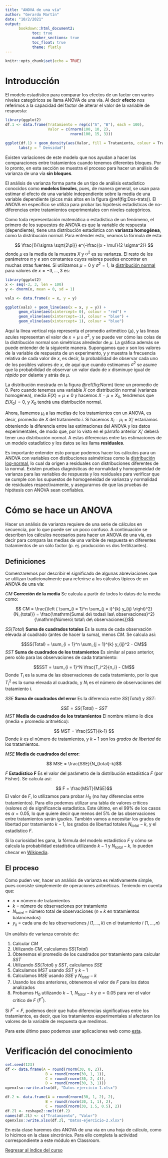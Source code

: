 ```yaml
---
title: "ANOVA de una vía"
author: "Gerardo Martín"
date: "10/2/2021"
output: 
      bookdown::html_document2:
            toc: true 
            number_sections: true
            toc_float: true
            theme: flatly
---
```


```r
knitr::opts_chunk$set(echo = TRUE)
```

# Introducción

El modelo estadístico para comparar los efectos de un factor con varios niveles categóricos se llama ANOVA de una vía. Al decir **efecto** nos referimos a la capacidad del factor de alterar el valor de la variable de respuesta:

```r
library(ggplot2)
df.1 <- data.frame(Tratamiento = rep(c("A", "B"), each = 100),
                   Valor = c(rnorm(100, 10, 2),
                             rnorm(100, 15, 3)))

ggplot(df.1) + geom_density(aes(Valor, fill = Tratamiento, colour = Tratamiento), alpha = 0.3) +
      labs(y = " Densidad")
```


Existen variaciones de este modelo que nos ayudan a hacer las comparaciones entre tratamientos cuando tenemos diferentes bloques. Por lo pronto, en esta sección se muestra el proceso para hacer un análisis de varianza de una vía **sin bloques**.

El análisis de varianza forma parte de un tipo de análisis estadístico conocidos como **modelos lineales**, pues, de manera general, se usan para estimar el efecto de una variable independiente sobre la media de una variable dependiente (picos más altos en la figura \@ref(fig:Dos-trats)). El ANOVA en específico se utiliza para probar las hipótesis estadísticas de no-diferencias entre tratamientos experimentales con niveles categóricos.

Como toda representación matemática o estadística de un fenómeno, el primero de los supuestos de ANOVA es que la variable de respuesta (dependiente), tiene una distribución estadística con **varianza homogénea**, como la distribución normal. Para entender esto, veamos la fórmula de esta:

$$ \frac{1}{\sigma \sqrt{2\pi}} e^{-\frac{(x - \mu)}{2 \sigma^2}} $$
donde $\mu$ es la media de la muestra $X$ y $\sigma^2$ es su varianza. El resto de los parámetros $\pi$ y $e$ son constantes cuyos valores puedes encontrar en muchas otras fuentes. Si utilizamos $\mu = 0$ y $\sigma^2 = 1$, la [distribución normal](https://es.wikipedia.org/wiki/Distribuci%C3%B3n_normal) para valores de $x = -3, \dots, 3$ es:

```r
library(ggplot2)
x <- seq(-3, 3, len = 100)
y <- dnorm(x, mean = 0, sd = 1)

vals <- data.frame(x = x, y = y)

ggplot(vals) + geom_line(aes(x = x, y = y)) +
      geom_vline(aes(xintercept= 0), colour = "red") +
      geom_vline(aes(xintercept=-1), colour = "blue") +
      geom_vline(aes(xintercept= 1), colour = "blue")
```
Aquí la línea vertical roja representa el promedio aritmético ($\mu$), y las líneas azules representan el valor de $x = \mu \pm \sigma^2$, y se puede ver cómo las colas de la distribución normal son simétricas alrededor de $\mu$. La gráfica además se puede entender de la siguiente manera. Supongamos que $x$ son los valores de la variable de respuesta de un experimento, y $y$ muestra la frecuencia relativa de cada valor de $x$, es decir, la probabilidad de observar cada uno de los posibles valores de $x$, de aquí que cuando estimamos $\sigma^2$ se asume que la probabilidad de observar un valor dado de $x$ disminuye igual de *rápido* por delante y atrás de $\mu$.

La distribución mostrada en la figura \@ref(fig:Norm) tiene un promedio de $0$. Pero cuando tenemos una variable $X$ con distribución normal (varianza homogénea), media $E(X) = \mu \neq 0$ y hacemos $X - \mu = X_0$, tendremos que $E(X_0) = 0$, y $X_0$ tendrá una distribución normal. 

Ahora, llamemos $\mu_i$ a las medias de los tratamientos con un ANOVA, es decir, promedio de $X$ del tratamiento $i$. Si hacemos $X_i - \mu_i = X_i'$ estaríamos obteniendo la diferencia entre las estimaciones del ANOVA y los datos experimentales, de modo que, por lo visto en el párrafo anterior $X_i'$ deberá tener una distribución normal. A estas diferencias entre las estimaciones de un modelo estadístico y los datos se les llama **residuales**.

Es importante entender esto porque podemos hacer los cálculos para un ANOVA con variables con distibuciones asimétricas como la [distribución log-normal](https://es.wikipedia.org/wiki/Distribuci%C3%B3n_log-normal), lo cual da origen a residuales con distribuciones diferentes de la normal. Existen pruebas diagnósticas de normalidad y homogeneidad de varianza para las variables de respuesta y los residuales para verificar que se cumple con los supuestos de homogeneidad de varianza y normalidad de residuales respectivamente, y asegurarnos de que las pruebas de hipótesis con ANOVA sean confiables.

# Cómo se hace un ANOVA

Hacer un análisis de varianza requiere de una serie de cálculos en secuencia, por lo que puede ser un poco confuso. A continuación se describen los cálculos necesarios para hacer un ANOVA de una vía, es decir para compara las medias de una varible de respuesta en diferentes tratamientos de un sólo factor (p. ej. producción vs dos fertilizantes).

## Definiciones

Comenzaremos por describir el significado de algunas abreviaciones que se utilizan tradicionalmente para referirse a los cálculos típicos de un ANOVA de una vía:

$CM$ **Correción de la media** Se calcula a partir de todos lo datos de la media como:

$$ CM = \frac{\left ( \sum_{i = 1}^n \sum_{j = i}^{k} y_{ij} \right)^2}{N_{total}} = \frac{\mathrm{Suma\ de\ todas\ las\ observaciones}^2}{\mathrm{Número\ total\ de\ observaciones}}$$

$SS(Total)$ **Suma de cuadrados totales** Es la suma de cada observación elevada al cuadrado (antes de hacer la suma), menos $CM$. Se calcula así:

$$SS(Total) = \sum_{i = 1}^n \sum_{j = 1}^{k} y_{ij}^2 - CM$$
$SST$ **Suma de cuadrados de los tratamientos** Es similar al paso anterior, pero sólo para las observaciones de cada tratamiento:

$$SST = \sum_{i = 1}^N \frac{T_i^2}{n_i} - CM$$
Donde $T_i$ es la suma de las observaciones de cada tratamiento, por lo que $T_i^2$ es la suma elevada al cuadrado, y $N_i$ es el número de observaciones del tratamiento $i$.

$SSE$ **Suma de cuadrados del error** Es la diferencia entre $SS(Total)$ y $SST$:

$$SSE = SS(Total) - SST$$
$MST$ **Media de cuadrados de los tratamientos** El nombre mismo lo dice (media = promedio aritmético):

$$ MST = \frac{SST}{k-1} $$
Donde $k$ es el número de tratamientos, y $k-1$ son los *grados de libertad* de los tratamientos.

$MSE$ **Media de cuadrados del error**:

$$ MSE = \frac{SSE}{N_{total}-k}$$

$F$ **Estadístico F** Es el valor del parámetro de la distribución estadística $F$ (por Fisher). Se calcula así:

$$ F = \frac{MST}{MSE}$$
El valor de $F$, lo utilizamos para probar $H_0$ (no hay diferencias entre tratamientos). Para ello podemos utilizar una tabla de valores críticos (valores $\alpha$) de significancia estadística. Este último, en el 99% de los casos es $\alpha = 0.05$, lo que quiere decir que menos del 5% de las observaciones entre tratamientos serán *iguales*. También vamos a necesitar los grados de libertad por tratamiento $k-1$, los grados de libertad totales $N_{total} - k$, y el estadístico $F$.

Si la curiosidad les gana, la fórmula del modelo estadístico $F$ y cómo se calcula la probabilidad estadística utilizando $k-1$ y $N_{total} - k$, lo pueden checar en [Wikipedia](https://en.wikipedia.org/wiki/F-distribution).

## El proceso

Como puden ver, hacer un análisis de varianza es relativamente simple, pues consiste simplemente de operaciones aritméticas. Teniendo en cuenta que:

- $n$ = número de tratamientos
- $k$ = número de observaciones por tratamiento
- $N_{total}$ = número total de observaciones ($n \times k$ en tratamientos balanceados)
- $y_{ij}$ = cada una de las observaciones $j$ ($1, \dots, k$) en el tratamiento $i$ ($1, \dots, n$)

Un análisis de varianza consiste de:

1. Calcular $CM$
2. Utilizando $CM$, calculamos $SS(Total)$
3. Obtenemos el promedio de los cuadrados por tratamiento para calcular $SST$
4. Utilizando $SS(Total)$ y $SST$, calculamos $SSE$
5. Calculamos $MST$ usando $SST$ y $k-1$
6. Calculamos $MSE$ usando $SSE$ y $N_{total} - k$
7. Usando los dos anteriores, obtenemos el valor de $F$ para los datos analizados
8. Probamos $H_0$ utilizando $k-1$, $N_{total}-k$ y $\alpha = 0.05$ para ver el valor crítico de $F$ ($F^*$). 

Si $F^* < F$, podemos decir que hubo diferencias significativas entre los tratamientos, es decir, que los tratamientos experimentales sí afectaron los valores de la variable de respuesta que medimos.

Para este último paso podemos usar aplicaciones web como [esta](https://www.easycalculation.com/statistics/f-critical-value.php).

# Verificación del conocimiento

```r
set.seed(123)
df <- data.frame(A = round(rnorm(30, 0, 2)),
                  B = round(rnorm(30, 1, 1)),
                  C = round(rnorm(30, 2, 4)),
                  D = round(rnorm(30, 3, 1)))
openxlsx::write.xlsx(df, "Datos-ejercicio-1.xlsx")

df.2 <- data.frame(A = round(rnorm(30, 1, 2), 2),
                  B = round(rnorm(30, 1, 1), 2),
                  C = round(rnorm(30, 1.5, 0.5), 2))
df.2l <- reshape2::melt(df.2)
names(df.2l) <- c("Tratamiento", "Valor")
openxlsx::write.xlsx(df.2l, "Datos-ejercicio-2.xlsx")
```

En esta clase haremos dos ANOVA de una vía en una hoja de cálculo, como lo hicimos en la clase sincrónica. Para ello completa la actividad correspondiente a este módulo en Classroom.

[Regresar al índice del curso](../index.html)